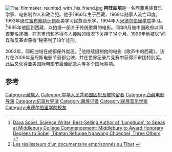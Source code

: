 [[File:The_filmmaker_reunited_with_his_friend.jpg|thumb]]
'''阿旺曲培'''是一名西藏民族音乐学家、电影制作人和政治犯。他于1966年生于西藏，1968年随家人流亡印度。1993年通过[[富布赖特计划|富布赖特计划]]赴美学习民族音乐学，1994年入[[米德尔伯里学院|米德尔伯里学院]]学习。<ref>[http://www.collegenews.org/x299.xml Dava Sobel, Science Writer, Best-Selling Author of 'Longitude', to Speak at Middlebury College Commencement; Middlebury to Award Honorary Degrees to Sobel, Tibetan Refugee Ngawang Choephel, Three Others] {{webarchive|url=https://web.archive.org/web/20060626035356/http://www.collegenews.org/x299.xml |date=2006-06-26 }}</ref>1995年他回到西藏，以拍摄一部关于传统歌舞的电影。同年9月被中国政府以间谍罪名逮捕，在无审讯和不得与人接触的情况下关押了14个月。1996年他被以“间谍和反革命获得”秘密判了18年徒刑。

2002年，阿旺曲培在成都保外就医。<ref name="RSF">[http://www.rsf.org/article.php3?id_article=28571 Les réalisateurs d’un documentaire emprisonnés au Tibet] {{webarchive|url=https://web.archive.org/web/20081002063414/http://www.rsf.org/article.php3?id_article=28571 |date=2008-10-02 }}</ref>他继续摄制他的电影《歌声中的西藏》。该片在2009年圣丹斯电影节首都公映，并在世界纪录片竞赛中获得评审团特别奖。此后又获得亚美国际电影节最佳纪录片等多个国际奖项。

==参考==
<references />

[[Category:藏族人|Category:藏族人]]
[[Category:中华人民共和国囚犯及被拘留者|Category:中华人民共和国囚犯及被拘留者]]
[[Category:西藏电影导演|Category:西藏电影导演]]
[[Category:纪录片导演|Category:纪录片导演]]
[[Category:藏族记者|Category:藏族记者]]
[[Category:民族音乐学家|Category:民族音乐学家]]
[[Category:米德尔伯里学院校友|Category:米德尔伯里学院校友]]